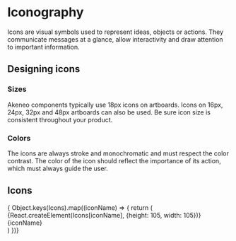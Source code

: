 
<Meta title="Guidelines/Iconography" />

# Iconography
Icons are visual symbols used to represent ideas, objects or actions. They communicate messages at a glance, allow interactivity and draw attention to important information.

## Designing icons

### Sizes

Akeneo components typically use 18px icons on artboards. Icons on 16px, 24px, 32px and 48px artboards can also be used. Be sure icon size is consistent throughout your product.

### Colors

The icons are always stroke and monochromatic and must respect the color contrast. The color of the icon should reflect the importance of its action, which must always guide the user.

## Icons
<Canvas>
  <Story name="Standard">
    <div style={{display: 'grid', gridTemplateColumns: 'repeat(auto-fill, 180px)', gap: '16px'}}>
      { Object.keys(Icons).map((iconName) => {
        return (
          <div key={iconName} style={{display: 'flex', flexDirection: 'column', height: '100%', textAlign: 'center', border: '1px solid rgba(0,0,0,.1)', boxShadow: 'rgba(0,0,0,0.10) 0 1px 3px 0', borderRadius: '4px'}}>
            <div style={{height: '110px', color: '#A1A9B7', overflow: 'hidden', borderBottom: '1px solid rgba(0,0,0,.1)'}}>
              {React.createElement(Icons[iconName], {height: 105, width: 105})}
            </div>
            <div style={{padding: '8px 0px'}}>
              <div style={{maxWidth: '100%', whiteSpace: 'nowrap', wordBreak: 'break-word', overflow: 'hidden', textOverflow: 'ellipsis'}}>
                {iconName}
              </div>
            </div>
          </div>
        )
      })}
    </div>
  </Story>
</Canvas>
